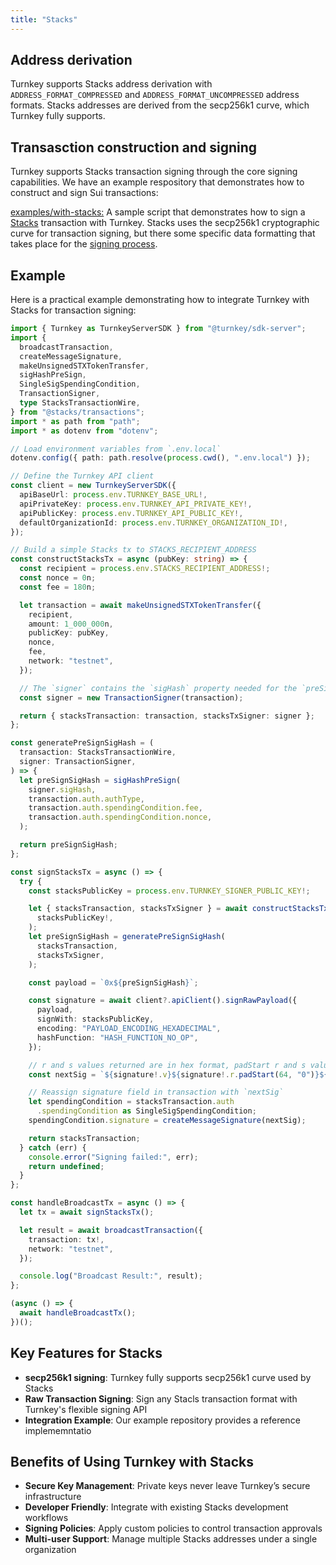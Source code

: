 ```yaml
---
title: "Stacks"
---
```


## Address derivation

Turnkey supports Stacks address derivation with `ADDRESS_FORMAT_COMPRESSED` and `ADDRESS_FORMAT_UNCOMPRESSED` address formats. Stacks addresses are derived from the secp256k1 curve, which Turnkey fully supports.

## Transasction construction and signing

Turnkey supports Stacks transaction signing through the core signing capabilities. We have an example respository that demonstrates how to construct and sign Sui transactions:

[examples/with-stacks:](https://github.com/tkhq/sdk/tree/main/examples/with-stacks) A sample script that demonstrates how to sign a [Stacks](https://docs.hiro.so/stacks/stacks.js) transaction with Turnkey. Stacks uses the secp256k1 cryptographic curve for transaction signing, but there some specific data formatting that takes place for the [signing process](https://github.com/stacksgov/sips/blob/main/sips/sip-005/sip-005-blocks-and-transactions.md#transaction-signing-and-verifying).

## Example

Here is a practical example demonstrating how to integrate Turnkey with Stacks for transaction signing:

```typescript expandable
import { Turnkey as TurnkeyServerSDK } from "@turnkey/sdk-server";
import {
  broadcastTransaction,
  createMessageSignature,
  makeUnsignedSTXTokenTransfer,
  sigHashPreSign,
  SingleSigSpendingCondition,
  TransactionSigner,
  type StacksTransactionWire,
} from "@stacks/transactions";
import * as path from "path";
import * as dotenv from "dotenv";

// Load environment variables from `.env.local`
dotenv.config({ path: path.resolve(process.cwd(), ".env.local") });

// Define the Turnkey API client
const client = new TurnkeyServerSDK({
  apiBaseUrl: process.env.TURNKEY_BASE_URL!,
  apiPrivateKey: process.env.TURNKEY_API_PRIVATE_KEY!,
  apiPublicKey: process.env.TURNKEY_API_PUBLIC_KEY!,
  defaultOrganizationId: process.env.TURNKEY_ORGANIZATION_ID!,
});

// Build a simple Stacks tx to STACKS_RECIPIENT_ADDRESS
const constructStacksTx = async (pubKey: string) => {
  const recipient = process.env.STACKS_RECIPIENT_ADDRESS!;
  const nonce = 0n;
  const fee = 180n;

  let transaction = await makeUnsignedSTXTokenTransfer({
    recipient,
    amount: 1_000_000n,
    publicKey: pubKey,
    nonce,
    fee,
    network: "testnet",
  });

  // The `signer` contains the `sigHash` property needed for the `preSignSigHash`
  const signer = new TransactionSigner(transaction);

  return { stacksTransaction: transaction, stacksTxSigner: signer };
};

const generatePreSignSigHash = (
  transaction: StacksTransactionWire,
  signer: TransactionSigner,
) => {
  let preSignSigHash = sigHashPreSign(
    signer.sigHash,
    transaction.auth.authType,
    transaction.auth.spendingCondition.fee,
    transaction.auth.spendingCondition.nonce,
  );

  return preSignSigHash;
};

const signStacksTx = async () => {
  try {
    const stacksPublicKey = process.env.TURNKEY_SIGNER_PUBLIC_KEY!;

    let { stacksTransaction, stacksTxSigner } = await constructStacksTx(
      stacksPublicKey!,
    );
    let preSignSigHash = generatePreSignSigHash(
      stacksTransaction,
      stacksTxSigner,
    );

    const payload = `0x${preSignSigHash}`;

    const signature = await client?.apiClient().signRawPayload({
      payload,
      signWith: stacksPublicKey,
      encoding: "PAYLOAD_ENCODING_HEXADECIMAL",
      hashFunction: "HASH_FUNCTION_NO_OP",
    });

    // r and s values returned are in hex format, padStart r and s values
    const nextSig = `${signature!.v}${signature!.r.padStart(64, "0")}${signature!.s.padStart(64, "0")}`;

    // Reassign signature field in transaction with `nextSig`
    let spendingCondition = stacksTransaction.auth
      .spendingCondition as SingleSigSpendingCondition;
    spendingCondition.signature = createMessageSignature(nextSig);

    return stacksTransaction;
  } catch (err) {
    console.error("Signing failed:", err);
    return undefined;
  }
};

const handleBroadcastTx = async () => {
  let tx = await signStacksTx();

  let result = await broadcastTransaction({
    transaction: tx!,
    network: "testnet",
  });

  console.log("Broadcast Result:", result);
};

(async () => {
  await handleBroadcastTx();
})();
```

## Key Features for Stacks

- **secp256k1 signing**: Turnkey fully supports secp256k1 curve used by Stacks
- **Raw Transaction Signing**: Sign any Stacls transaction format with Turnkey's flexible signing API
- **Integration Example**: Our example repository provides a reference implememntatio

## Benefits of Using Turnkey with Stacks

- **Secure Key Management**: Private keys never leave Turnkey’s secure infrastructure
- **Developer Friendly**: Integrate with existing Stacks development workflows
- **Signing Policies**: Apply custom policies to control transaction approvals
- **Multi-user Support**: Manage multiple Stacks addresses under a single organization